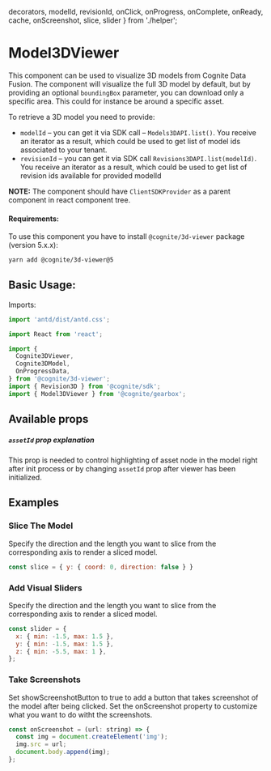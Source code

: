   decorators,
  modelId,
  revisionId,
  onClick,
  onProgress,
  onComplete,
  onReady,
  cache,
  onScreenshot,
  slice,
  slider
} from './helper';

<Meta title="Others|Model3DViewer" decorators={decorators} />

# Model3DViewer

This component can be used to visualize 3D models from Cognite Data Fusion.
The component will visualize the full 3D model by default, but by providing an optional `boundingBox` parameter, you can download only a specific area. This could for instance be around a specific asset.

To retrieve a 3D model you need to provide:

- `modelId` – you can get it via SDK call – `Models3DAPI.list()`. You receive an iterator as a result, which could be used to get list of model ids associated to your tenant. 
- `revisionId` – you can get it via SDK call `Revisions3DAPI.list(modelId)`. You receive an iterator as a result, which could be used to get list of revision ids available for provided modelId

**NOTE:** The component should have `ClientSDKProvider` as a parent component in react component tree.

#### Requirements:

To use this component you have to install `@cognite/3d-viewer` package (version 5.x.x):

```bash
yarn add @cognite/3d-viewer@5
```

## Basic Usage:

Imports:

```jsx
import 'antd/dist/antd.css';

import React from 'react';

import {
  Cognite3DViewer,
  Cognite3DModel,
  OnProgressData,
} from '@cognite/3d-viewer';
import { Revision3D } from '@cognite/sdk';
import { Model3DViewer } from '@cognite/gearbox';

```

<Preview>
  <Story name="Basic Usage">
    <Model3DViewer
      modelId={modelId}
      revisionId={revisionId}
      onClick={onClick}
      onProgress={onProgress}
      onComplete={onComplete}
      onReady={onReady}
      cache={cache}
    />
  </Story>
</Preview>

## Available props

<Props of={Model3DViewer} />

##### `assetId` prop explanation

This prop is needed to control highlighting of asset node in the model right after init process or by changing `assetId` prop after viewer has been initialized.

## Examples

### Slice The Model

Specify the direction and the length you want to slice from the corresponding axis to render
a sliced model.

```jsx
const slice = { y: { coord: 0, direction: false } }
```

<Preview>
  <Story name="Slice The Model">
    <Model3DViewer
      modelId={modelId}
      revisionId={revisionId}
      slice={slice}
    />
  </Story>
</Preview>


### Add Visual Sliders

Specify the direction and the length you want to slice from the corresponding axis to render
a sliced model.

```jsx
const slider = {
  x: { min: -1.5, max: 1.5 },
  y: { min: -1.5, max: 1.5 },
  z: { min: -5.5, max: 1 },
};
```

<Preview>
  <Story name="Add Visual Sliders">
    <Model3DViewer
      modelId={modelId}
      revisionId={revisionId}
      slider={slider}
    />
  </Story>
</Preview>

### Take Screenshots

Set showScreenshotButton to true to add a button that takes screenshot of the model after being clicked.
Set the onScreenshot property to customize what you want to do witht the screenshots.

```jsx
const onScreenshot = (url: string) => {
  const img = document.createElement('img');
  img.src = url;
  document.body.append(img);
};
```

<Preview>
  <Story name="Take Screenshots">
    <Model3DViewer
      modelId={modelId}
      revisionId={revisionId}
      showScreenshotButton={true}
      onScreenshot={onScreenshot}
    />
  </Story>
</Preview>

